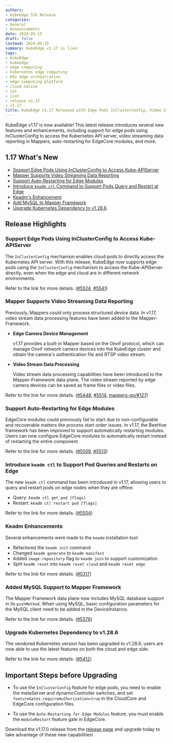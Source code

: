 ```yaml
---
authors:
- KubeEdge SIG Release  
categories:
- General
- Announcements
date: 2024-05-15
draft: false
lastmod: 2024-05-15
summary: KubeEdge v1.17 is live!
tags:
- KubeEdge
- kubeedge  
- edge computing
- kubernetes edge computing
- K8s edge orchestration
- edge computing platform
- cloud native
- iot
- iiot
- release v1.17
- v1.17
title: KubeEdge v1.17 Released with Edge Pods InClusterConfig, Video Streaming Support and More!
---
```


KubeEdge v1.17 is now available! This latest release introduces several new features and enhancements, including support for edge pods using InClusterConfig to access the Kubernetes API server, video streaming data reporting in Mappers, auto-restarting for EdgeCore modules, and more.

## 1.17 What's New

- [Support Edge Pods Using InClusterConfig to Access Kube-APIServer](#support-edge-pods-using-inclusterconfig-to-access-kube-apiserver)
- [Mapper Supports Video Streaming Data Reporting](#mapper-supports-video-streaming-data-reporting)
- [Support Auto-Restarting for Edge Modules](#support-auto-restarting-for-edge-modules)
- [Introduce `keadm ctl` Command to Support Pods Query and Restart at Edge](#introduce-keadm-ctl-command-to-support-pods-query-and-restart-at-edge)
- [Keadm's Enhancement](#keadms-enhancement)
- [Add MySQL to Mapper Framework](#add-mysql-to-mapper-framework)
- [Upgrade Kubernetes Dependency to v1.28.6](#upgrade-kubernetes-dependency-to-v1286)

## Release Highlights

### Support Edge Pods Using InClusterConfig to Access Kube-APIServer

The `InClusterConfig` mechanism enables cloud pods to directly access the Kubernetes API server. With this release, KubeEdge now supports edge pods using the `InClusterConfig` mechanism to access the Kube-APIServer directly, even when the edge and cloud are in different network environments.

Refer to the link for more details. ([#5524](https://github.com/kubeedge/kubeedge/pull/5524), [#5541](https://github.com/kubeedge/kubeedge/pull/5541))

### Mapper Supports Video Streaming Data Reporting  

Previously, Mappers could only process structured device data. In v1.17, video stream data processing features have been added to the Mapper-Framework.

- **Edge Camera Device Management**

   v1.17 provides a built-in Mapper based on the Onvif protocol, which can manage Onvif network camera devices into the KubeEdge cluster and obtain the camera's authentication file and RTSP video stream.

- **Video Stream Data Processing**

   Video stream data processing capabilities have been introduced to the Mapper-Framework data plane. The video stream reported by edge camera devices can be saved as frame files or video files.

Refer to the link for more details. ([#5448](https://github.com/kubeedge/kubeedge/pull/5448), [#5514](https://github.com/kubeedge/kubeedge/pull/5514), [mappers-go/#127](https://github.com/kubeedge/mappers-go/pull/127))

### Support Auto-Restarting for Edge Modules

EdgeCore modules could previously fail to start due to non-configurable and recoverable matters like process start order issues. In v1.17, the BeeHive framework has been improved to support automatically restarting modules. Users can now configure EdgeCore modules to automatically restart instead of restarting the entire component.

Refer to the link for more details. ([#5509](https://github.com/kubeedge/kubeedge/pull/5509), [#5513](https://github.com/kubeedge/kubeedge/pull/5513))

### Introduce `keadm ctl` to Support Pod Queries and Restarts on Edge

The new `keadm ctl` command has been introduced in v1.17, allowing users to query and restart pods on edge nodes when they are offline:

- Query: `keadm ctl get pod [flags]` 
- Restart: `keadm ctl restart pod [flags]`

Refer to the link for more details. ([#5504](https://github.com/kubeedge/kubeedge/pull/5504))

### Keadm Enhancements

Several enhancements were made to the `keadm` installation tool:

- Refactored the `keadm init` command
- Changed `keadm generate` to `keadm manifest`  
- Added `image-repository` flag to `keadm join` to support customization
- Split `keadm reset` into `keadm reset cloud` and `keadm reset edge`

Refer to the link for more details. ([#5317](https://github.com/kubeedge/kubeedge/pull/5317))

### Added MySQL Support to Mapper Framework

The Mapper Framework data plane now includes MySQL database support in its `pushMethod`. When using MySQL, basic configuration parameters for the MySQL client need to be added in the DeviceInstance.

Refer to the link for more details. ([#5376](https://github.com/kubeedge/kubeedge/pull/5376)) 

### Upgrade Kubernetes Dependency to v1.28.6

The vendored Kubernetes version has been upgraded to v1.28.6, users are now able to use the latest features on both the cloud and edge side.

Refer to the link for more details. ([#5412](https://github.com/kubeedge/kubeedge/pull/5412))

## Important Steps before Upgrading

- To use the `InClusterConfig` feature for edge pods, you need to enable the metaServer and dynamicController switches, and set `featureGates.requireAuthorization=true` in the CloudCore and EdgeCore configuration files.

- To use the `Auto-Restarting for Edge Modules` feature, you must enable the `moduleRestart` feature gate in EdgeCore.

Download the v1.17.0 release from the [release page](https://github.com/kubeedge/kubeedge/releases/tag/v1.17.0) and upgrade today to take advantage of these new capabilities!
